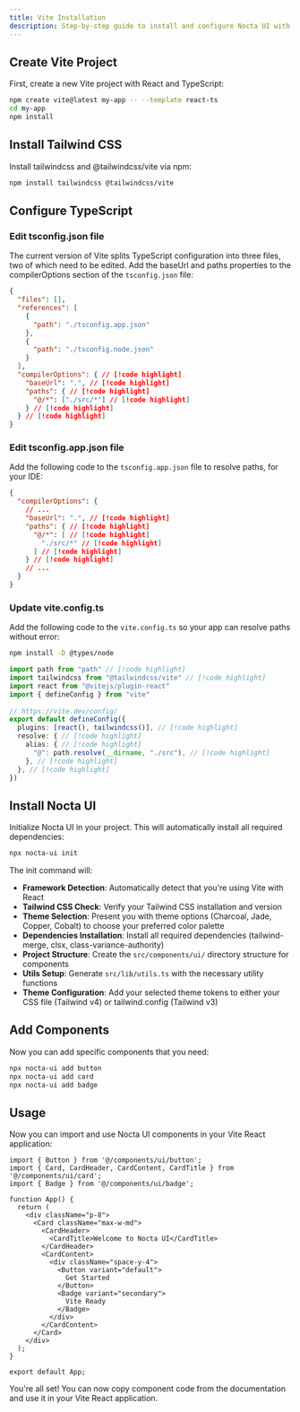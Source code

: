```yaml
---
title: Vite Installation
description: Step-by-step guide to install and configure Nocta UI with Vite and React
---
```


## Create Vite Project

First, create a new Vite project with React and TypeScript:

```bash lineNumbers title="Terminal"
npm create vite@latest my-app -- --template react-ts
cd my-app
npm install
```

## Install Tailwind CSS

Install tailwindcss and @tailwindcss/vite via npm:

```bash lineNumbers title="Terminal"
npm install tailwindcss @tailwindcss/vite
```

## Configure TypeScript

### Edit tsconfig.json file

The current version of Vite splits TypeScript configuration into three files, two of which need to be edited. Add the baseUrl and paths properties to the compilerOptions section of the `tsconfig.json` file:

```json lineNumbers title="tsconfig.json"
{
  "files": [],
  "references": [
    {
      "path": "./tsconfig.app.json"
    },
    {
      "path": "./tsconfig.node.json"
    }
  ],
  "compilerOptions": { // [!code highlight]
    "baseUrl": ".", // [!code highlight]
    "paths": { // [!code highlight]
      "@/*": ["./src/*"] // [!code highlight]
    } // [!code highlight]
  } // [!code highlight]
}
```

### Edit tsconfig.app.json file

Add the following code to the `tsconfig.app.json` file to resolve paths, for your IDE:

```json lineNumbers title="tsconfig.app.json"
{
  "compilerOptions": {
    // ...
    "baseUrl": ".", // [!code highlight]
    "paths": { // [!code highlight]
      "@/*": [ // [!code highlight]
        "./src/*" // [!code highlight]
      ] // [!code highlight]
    } // [!code highlight]
    // ...
  }
}
```

### Update vite.config.ts

Add the following code to the `vite.config.ts` so your app can resolve paths without error:

```bash lineNumbers title="Terminal"
npm install -D @types/node
```

```ts lineNumbers title="vite.config.ts"
import path from "path" // [!code highlight]
import tailwindcss from "@tailwindcss/vite" // [!code highlight]
import react from "@vitejs/plugin-react"
import { defineConfig } from "vite"
 
// https://vite.dev/config/
export default defineConfig({
  plugins: [react(), tailwindcss()], // [!code highlight]
  resolve: { // [!code highlight]
    alias: { // [!code highlight]
      "@": path.resolve(__dirname, "./src"), // [!code highlight]
    }, // [!code highlight]
  }, // [!code highlight]
})
```

## Install Nocta UI

Initialize Nocta UI in your project. This will automatically install all required dependencies:

```bash lineNumbers title="Terminal"
npx nocta-ui init
```

The init command will:
- **Framework Detection**: Automatically detect that you're using Vite with React
- **Tailwind CSS Check**: Verify your Tailwind CSS installation and version
- **Theme Selection**: Present you with theme options (Charcoal, Jade, Copper, Cobalt) to choose your preferred color palette
- **Dependencies Installation**: Install all required dependencies (tailwind-merge, clsx, class-variance-authority)
- **Project Structure**: Create the `src/components/ui/` directory structure for components
- **Utils Setup**: Generate `src/lib/utils.ts` with the necessary utility functions
- **Theme Configuration**: Add your selected theme tokens to either your CSS file (Tailwind v4) or tailwind.config (Tailwind v3)

## Add Components

Now you can add specific components that you need:

```bash lineNumbers title="Terminal"
npx nocta-ui add button
npx nocta-ui add card
npx nocta-ui add badge
```

## Usage

Now you can import and use Nocta UI components in your Vite React application:

```tsx lineNumbers title="src/App.tsx"
import { Button } from '@/components/ui/button';
import { Card, CardHeader, CardContent, CardTitle } from '@/components/ui/card';
import { Badge } from '@/components/ui/badge';

function App() {
  return (
    <div className="p-8">
      <Card className="max-w-md">
        <CardHeader>
          <CardTitle>Welcome to Nocta UI</CardTitle>
        </CardHeader>
        <CardContent>
          <div className="space-y-4">
            <Button variant="default">
              Get Started
            </Button>
            <Badge variant="secondary">
              Vite Ready
            </Badge>
          </div>
        </CardContent>
      </Card>
    </div>
  );
}

export default App;
```

You're all set! You can now copy component code from the documentation and use it in your Vite React application.
